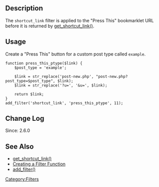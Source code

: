 == Description ==
The <code>shortcut_link</code> filter is applied to the "Press This" bookmarklet URL before it is returned by [[Function Reference/get_shortcut_link|get_shortcut_link()]].

== Usage ==
Create a "Press This" button for a custom post type called <code>example</code>.

<pre>
function press_this_ptype($link) {
	$post_type = 'example';

	$link = str_replace('post-new.php', "post-new.php?post_type=$post_type", $link);
	$link = str_replace('?u=', '&u=', $link);

	return $link;
}
add_filter('shortcut_link', 'press_this_ptype', 11);
</pre>

== Change Log ==
Since: 2.6.0

== See Also ==
* [[Function Reference/get_shortcut_link|get_shortcut_link()]]
* [[Plugin_API#Create_a_Filter_Function|Creating a Filter Function]]
* [[Function_Reference/add_filter|add_filter()]]

[[Category:Filters]]